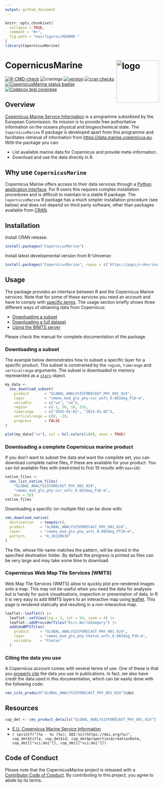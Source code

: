 ```yaml
---
output: github_document
---
```


```r
knitr::opts_chunk$set(
  collapse = TRUE,
  comment = "#>",
  fig.path = "man/figures/README-"
)
library(CopernicusMarine)
```

# CopernicusMarine <img src="man/figures/logo.png" align="right" height="139" copyright="cc-sa" alt="logo" />

<!-- badges: start -->
[![R-CMD-check](https://github.com/pepijn-devries/CopernicusMarine/actions/workflows/R-CMD-check.yaml/badge.svg)](https://github.com/pepijn-devries/CopernicusMarine/actions/workflows/R-CMD-check.yaml)
![cranlogs](https://cranlogs.r-pkg.org/badges/CopernicusMarine)
[![version](https://www.r-pkg.org/badges/version/CopernicusMarine)](https://CRAN.R-project.org/package=CopernicusMarine)
[![cran checks](https://badges.cranchecks.info/worst/CopernicusMarine.svg)](https://cran.r-project.org/web/checks/check_results_CopernicusMarine.html)
[![CopernicusMarine status badge](https://pepijn-devries.r-universe.dev/badges/CopernicusMarine)](https://pepijn-devries.r-universe.dev/CopernicusMarine)
[![Codecov test coverage](https://codecov.io/gh/pepijn-devries/CopernicusMarine/branch/master/graph/badge.svg)](https://app.codecov.io/gh/pepijn-devries/CopernicusMarine?branch=master)
<!-- badges: end -->

## Overview

[Copernicus Marine Service Information](https://marine.copernicus.eu/about) is a programme subsidised by the
European Commission. Its mission is to provide free authoritative information on the oceans physical and
biogeochemical state. The `CopernicusMarine` R package is developed apart from this programme and facilitates
retrieval of information from <https://data.marine.copernicus.eu>. With the package you can:

 * List available marine data for Copernicus and provide meta-information.
 * Download and use the data directly in R.

## Why use `CopernicusMarine`

Copernicus Marine offers access to their data services through a
[Python application interface](https://pypi.org/project/copernicusmarine/).
For R users this requires complex installation procedures and is difficult to maintain in
a stable R package. The `CopernicusMarine` R package has
a much simpler installation procedure (see below) and does not depend on
third party software, other than packages available from [CRAN](https://cran.r-project.org/).

## Installation

Install CRAN release:

```r
install.packages("CopernicusMarine")
```

Install latest developmental version from R-Universe:

```r
install.packages("CopernicusMarine", repos = c('https://pepijn-devries.r-universe.dev', 'https://cloud.r-project.org'))
```

## Usage

The package provides an interface between R and the Copernicus Marine services. Note that for some of these
services you need an account and have to comply with
[specific terms](https://marine.copernicus.eu/user-corner/service-commitments-and-licence). The usage section
briefly shows three different ways of obtaining data from Copernicus:

 * [Downloading a subset](#sec-subset)
 * [Downloading a full dataset](#sec-full)
 * [Using the WMTS server](#sec-wtms)

Please check the manual for complete documentation of the package.

<h3 id="sec-subset">Downloading a subset</h3>

The example below demonstrates how to subset a specific layer for a specific product. The subset is constrained by
the `region`, `timerange` and `verticalrange` arguments. The subset is downloaded to memory
represented as a [`stars`](https://r-spatial.github.io/stars/) object.

```r
my_data <-
  cms_download_subset(
    product       = "GLOBAL_ANALYSISFORECAST_PHY_001_024",
    layer         = "cmems_mod_glo_phy-cur_anfc_0.083deg_P1D-m",
    variable      = c("uo", "vo"),
    region        = c(-1, 50, 10, 55),
    timerange     = c("2025-01-01", "2025-01-02"),
    verticalrange = c(0, -2),
    progress      = FALSE
)

plot(my_data["vo"], col = hcl.colors(100), axes = TRUE)
```

<h3 id="sec-full">Downloading a complete Copernicus marine product</h3>

If you don't want to subset the data and want the complete set, you can download
complete native files, if these are available for your product.
You can list available files with (restricted to first 10 results with `max=10`):

```r
native_files <-
  cms_list_native_files(
    "GLOBAL_ANALYSISFORECAST_PHY_001_024",
    "cmems_mod_glo_phy-cur_anfc_0.083deg_P1D-m",
    max = 10)
native_files
```

Downloading a specific (or multiple file) can be done with:

```r
cms_download_native(
  destination   = tempdir(),
  product       = "GLOBAL_ANALYSISFORECAST_PHY_001_024",
  layer         = "cmems_mod_glo_phy_anfc_0.083deg_PT1H-m",
  pattern       = "m_20220630"
)
```
The file, whose file name matches the pattern, will be stored in the specified destination folder.
By default the progress is printed as files can be very large and may take some time to download.

<h3 id="sec-wmts">Copernicus Web Map Tile Services (WMTS)</h3>

Web Map Tile Services (WMTS) allow to quickly plot pre-rendered images onto a map. This may not be useful when
you need the data for analyses but is handy for quick visualisations, inspection or presentation of data.
In R it is very easy to add WMTS layers to an interactive map using [leaflet](https://rstudio.github.io/leaflet/).
This page is rendered statically and resulting in a non-interactive map.

```r
leaflet::leaflet() |>
  leaflet::setView(lng = 3, lat = 54, zoom = 4) |>
  leaflet::addProviderTiles("Esri.WorldImagery") |>
  addCmsWMTSTiles(
    product     = "GLOBAL_ANALYSISFORECAST_PHY_001_024",
    layer       = "cmems_mod_glo_phy-thetao_anfc_0.083deg_P1D-m",
    variable    = "thetao"
  )
```

### Citing the data you use

A Copernicus account comes with several terms of use. One of these is that you
[properly cite](https://help.marine.copernicus.eu/en/articles/4444611-how-to-cite-copernicus-marine-products-and-services)
the data you use in publications. In fact, we also have credit the data used in this documentation, which can be easily
done with the following code:

```r
cms_cite_product("GLOBAL_ANALYSISFORECAST_PHY_001_024")$doi
```

## Resources

```r
cop_det <- cms_product_details("GLOBAL_ANALYSISFORECAST_PHY_001_024")
```

 * [E.U. Copernicus Marine Service Information](https://data.marine.copernicus.eu)
 * `r sprintf("[%s - %s (%s); DOI:%s](https://doi.org/%s)", cop_det$title, cop_det$id, cop_det$properties$creationDate, cop_det[["sci:doi"]], cop_det[["sci:doi"]])`

## Code of Conduct

Please note that the CopernicusMarine project is released with a [Contributor Code of Conduct](https://pepijn-devries.github.io/CopernicusMarine/CODE_OF_CONDUCT.html). By contributing to this project, you agree to abide by its terms.
